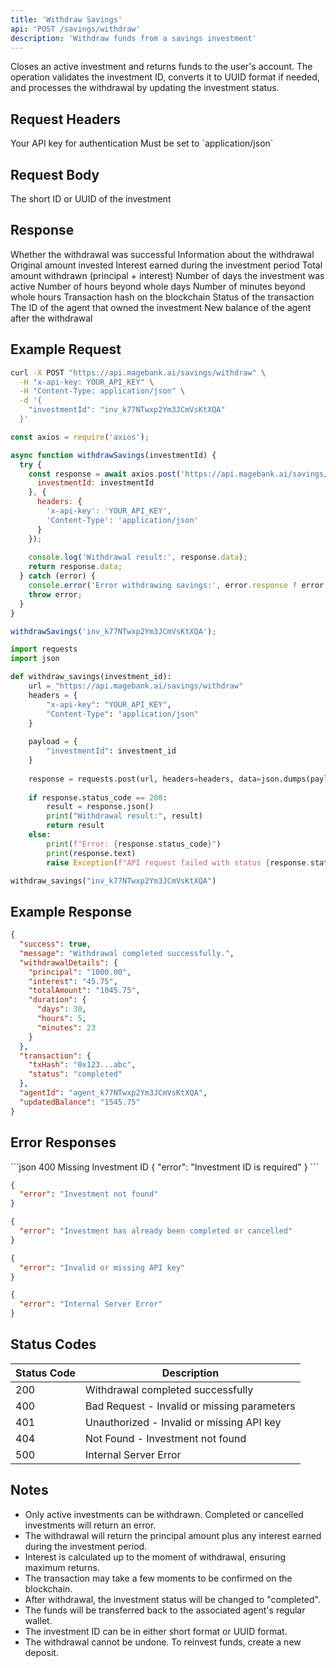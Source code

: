 ```yaml
---
title: 'Withdraw Savings'
api: 'POST /savings/withdraw'
description: 'Withdraw funds from a savings investment'
---
```


Closes an active investment and returns funds to the user's account. The operation validates the investment ID, converts it to UUID format if needed, and processes the withdrawal by updating the investment status.

## Request Headers

<ParamField header="x-api-key" type="string" required>
  Your API key for authentication
</ParamField>

<ParamField header="Content-Type" type="string" required>
  Must be set to `application/json`
</ParamField>

## Request Body

<ParamField body="investmentId" type="string" required>
  The short ID or UUID of the investment
</ParamField>

## Response

<ResponseField name="success" type="boolean">
  Whether the withdrawal was successful
</ResponseField>

<ResponseField name="message" type="string">
  Information about the withdrawal
</ResponseField>

<ResponseField name="withdrawalDetails" type="object">
  <Expandable title="properties">
    <ResponseField name="principal" type="string">
      Original amount invested
    </ResponseField>
    <ResponseField name="interest" type="string">
      Interest earned during the investment period
    </ResponseField>
    <ResponseField name="totalAmount" type="string">
      Total amount withdrawn (principal + interest)
    </ResponseField>
    <ResponseField name="duration" type="object">
      <Expandable title="properties">
        <ResponseField name="days" type="number">
          Number of days the investment was active
        </ResponseField>
        <ResponseField name="hours" type="number">
          Number of hours beyond whole days
        </ResponseField>
        <ResponseField name="minutes" type="number">
          Number of minutes beyond whole hours
        </ResponseField>
      </Expandable>
    </ResponseField>
  </Expandable>
</ResponseField>

<ResponseField name="transaction" type="object">
  <Expandable title="properties">
    <ResponseField name="txHash" type="string">
      Transaction hash on the blockchain
    </ResponseField>
    <ResponseField name="status" type="string">
      Status of the transaction
    </ResponseField>
  </Expandable>
</ResponseField>

<ResponseField name="agentId" type="string">
  The ID of the agent that owned the investment
</ResponseField>

<ResponseField name="updatedBalance" type="string">
  New balance of the agent after the withdrawal
</ResponseField>

## Example Request

<CodeGroup>

```bash cURL
curl -X POST "https://api.magebank.ai/savings/withdraw" \
  -H "x-api-key: YOUR_API_KEY" \
  -H "Content-Type: application/json" \
  -d '{
    "investmentId": "inv_k77NTwxp2Ym3JCmVsKtXQA"
  }'
```

```javascript Node.js
const axios = require('axios');

async function withdrawSavings(investmentId) {
  try {
    const response = await axios.post('https://api.magebank.ai/savings/withdraw', {
      investmentId: investmentId
    }, {
      headers: {
        'x-api-key': 'YOUR_API_KEY',
        'Content-Type': 'application/json'
      }
    });
    
    console.log('Withdrawal result:', response.data);
    return response.data;
  } catch (error) {
    console.error('Error withdrawing savings:', error.response ? error.response.data : error.message);
    throw error;
  }
}

withdrawSavings('inv_k77NTwxp2Ym3JCmVsKtXQA');
```

```python Python
import requests
import json

def withdraw_savings(investment_id):
    url = "https://api.magebank.ai/savings/withdraw"
    headers = {
        "x-api-key": "YOUR_API_KEY",
        "Content-Type": "application/json"
    }
    
    payload = {
        "investmentId": investment_id
    }
    
    response = requests.post(url, headers=headers, data=json.dumps(payload))
    
    if response.status_code == 200:
        result = response.json()
        print("Withdrawal result:", result)
        return result
    else:
        print(f"Error: {response.status_code}")
        print(response.text)
        raise Exception(f"API request failed with status {response.status_code}")

withdraw_savings("inv_k77NTwxp2Ym3JCmVsKtXQA")
```

</CodeGroup>

## Example Response

```json
{
  "success": true,
  "message": "Withdrawal completed successfully.",
  "withdrawalDetails": {
    "principal": "1000.00",
    "interest": "45.75",
    "totalAmount": "1045.75",
    "duration": {
      "days": 30,
      "hours": 5,
      "minutes": 23
    }
  },
  "transaction": {
    "txHash": "0x123...abc",
    "status": "completed"
  },
  "agentId": "agent_k77NTwxp2Ym3JCmVsKtXQA",
  "updatedBalance": "1545.75"
}
```

## Error Responses

<ResponseExample>
```json 400 Missing Investment ID
{
  "error": "Investment ID is required"
}
```

```json 404 Investment Not Found
{
  "error": "Investment not found"
}
```

```json 400 Already Completed
{
  "error": "Investment has already been completed or cancelled"
}
```

```json 401 Unauthorized
{
  "error": "Invalid or missing API key"
}
```

```json 500 Internal Server Error
{
  "error": "Internal Server Error"
}
```
</ResponseExample>

## Status Codes

| Status Code | Description |
|-------------|-------------|
| 200 | Withdrawal completed successfully |
| 400 | Bad Request - Invalid or missing parameters |
| 401 | Unauthorized - Invalid or missing API key |
| 404 | Not Found - Investment not found |
| 500 | Internal Server Error |

## Notes

- Only active investments can be withdrawn. Completed or cancelled investments will return an error.
- The withdrawal will return the principal amount plus any interest earned during the investment period.
- Interest is calculated up to the moment of withdrawal, ensuring maximum returns.
- The transaction may take a few moments to be confirmed on the blockchain.
- After withdrawal, the investment status will be changed to "completed".
- The funds will be transferred back to the associated agent's regular wallet.
- The investment ID can be in either short format or UUID format.
- The withdrawal cannot be undone. To reinvest funds, create a new deposit.